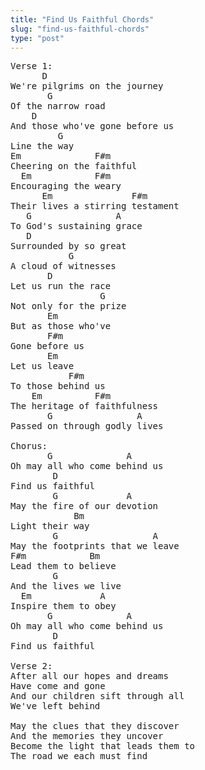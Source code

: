 ```yaml
---
title: "Find Us Faithful Chords"
slug: "find-us-faithful-chords"
type: "post"
---
```


<pre>
Verse 1:
      D
We're pilgrims on the journey
       G 
Of the narrow road
    D               
And those who've gone before us  
         G 
Line the way
Em              F#m       
Cheering on the faithful       
  Em            F#m  
Encouraging the weary
      Em               F#m            
Their lives a stirring testament 
   G                A 
To God's sustaining grace
   D           
Surrounded by so great 
           G 
A cloud of witnesses
       D    
Let us run the race   
                 G 
Not only for the prize
       Em 
But as those who've  
       F#m 
Gone before us
       Em      
Let us leave  
           F#m 
To those behind us
    Em          F#m           
The heritage of faithfulness 
       G                A 
Passed on through godly lives

Chorus:
       G              A         
Oh may all who come behind us 
        D 
Find us faithful
        G             A          
May the fire of our devotion
            Bm 
Light their way
        G                  A
May the footprints that we leave
F#m            Bm
Lead them to believe
        G  
And the lives we live
  Em             A 
Inspire them to obey
       G              A         
Oh may all who come behind us       
        D 
Find us faithful

Verse 2:
After all our hopes and dreams 
Have come and gone
And our children sift through all 
We've left behind

May the clues that they discover 
And the memories they uncover
Become the light that leads them to 
The road we each must find
</pre>